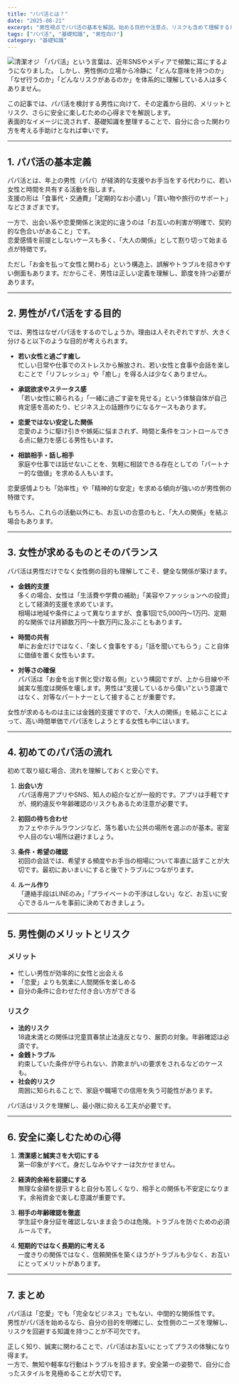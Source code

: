 ```yaml
---
title: "パパ活とは？"
date: "2025-08-21"
excerpt: "男性視点でパパ活の基本を解説。始める目的や注意点、リスクも含めて理解するための入門記事。"
tags: ["パパ活", "基礎知識", "男性向け"]
category: "基礎知識"
---
```

<img src="https://lastdecade.s3.ap-northeast-1.amazonaws.com/guide/papakatsu-what-is/papakatsu-what-is_1.png" alt="清潔オジ" className="rounded-xl border shadow-sm mt-3" />
「パパ活」という言葉は、近年SNSやメディアで頻繁に耳にするようになりました。  
しかし、男性側の立場から冷静に「どんな意味を持つのか」「なぜ行うのか」「どんなリスクがあるのか」を体系的に理解している人は多くありません。  

この記事では、パパ活を検討する男性に向けて、その定義から目的、メリットとリスク、さらに安全に楽しむための心得までを解説します。  
表面的なイメージに流されず、基礎知識を整理することで、自分に合った関わり方を考える手助けとなれば幸いです。  

---

## 1. パパ活の基本定義

パパ活とは、年上の男性（パパ）が経済的な支援やお手当をする代わりに、若い女性と時間を共有する活動を指します。  
支援の形は「食事代・交通費」「定期的なお小遣い」「買い物や旅行のサポート」などさまざまです。  

一方で、出会い系や恋愛関係と決定的に違うのは「お互いの利害が明確で、契約的な色合いがあること」です。  
恋愛感情を前提としないケースも多く、「大人の関係」として割り切って始まる点が特徴です。  

ただし「お金を払って女性と関わる」という構造上、誤解やトラブルを招きやすい側面もあります。だからこそ、男性は正しい定義を理解し、節度を持つ必要があります。  

---

## 2. 男性がパパ活をする目的

では、男性はなぜパパ活をするのでしょうか。理由は人それぞれですが、大きく分けると以下のような目的が考えられます。  

- **若い女性と過ごす癒し**  
  忙しい日常や仕事でのストレスから解放され、若い女性と食事や会話を楽しむことで「リフレッシュ」や「癒し」を得る人は少なくありません。  

- **承認欲求やステータス感**  
  「若い女性に頼られる」「一緒に過ごす姿を見せる」という体験自体が自己肯定感を高めたり、ビジネス上の話題作りになるケースもあります。  

- **恋愛ではない安定した関係**  
  恋愛のように駆け引きや嫉妬に悩まされず、時間と条件をコントロールできる点に魅力を感じる男性もいます。  

- **相談相手・話し相手**  
  家庭や仕事では話せないことを、気軽に相談できる存在としての「パートナー的な価値」を求める人もいます。  

恋愛感情よりも「効率性」や「精神的な安定」を求める傾向が強いのが男性側の特徴です。  

もちろん、これらの活動以外にも、お互いの合意のもと、「大人の関係」を結ぶ場合もあります。

---

## 3. 女性が求めるものとそのバランス

パパ活は男性だけでなく女性側の目的も理解してこそ、健全な関係が築けます。  

- **金銭的支援**  
  多くの場合、女性は「生活費や学費の補助」「美容やファッションへの投資」として経済的支援を求めています。  
  相場は地域や条件によって異なりますが、食事1回で5,000円〜1万円、定期的な関係では月額数万円〜十数万円に及ぶこともあります。  

- **時間の共有**  
  単にお金だけではなく、「楽しく食事をする」「話を聞いてもらう」こと自体に価値を置く女性もいます。  

- **対等さの確保**  
  パパ活は「お金を出す側と受け取る側」という構図ですが、上から目線や不誠実な態度は関係を壊します。男性は“支援しているから偉い”という意識ではなく、対等なパートナーとして接することが重要です。  

女性が求めるものは主には金銭的支援ですので、「大人の関係」を結ぶことによって、高い時間単価でパパ活をしようとする女性も中にはいます。

---

## 4. 初めてのパパ活の流れ

初めて取り組む場合、流れを理解しておくと安心です。  

1. **出会い方**  
   パパ活専用アプリやSNS、知人の紹介などが一般的です。アプリは手軽ですが、規約違反や年齢確認のリスクもあるため注意が必要です。  

2. **初回の待ち合わせ**  
   カフェやホテルラウンジなど、落ち着いた公共の場所を選ぶのが基本。密室や人目のない場所は避けましょう。  

3. **条件・希望の確認**  
   初回の会話では、希望する頻度やお手当の相場について率直に話すことが大切です。最初にあいまいにすると後でトラブルにつながります。  

4. **ルール作り**  
   「連絡手段はLINEのみ」「プライベートの干渉はしない」など、お互いに安心できるルールを事前に決めておきましょう。  

---

## 5. 男性側のメリットとリスク

### メリット
- 忙しい男性が効率的に女性と出会える  
- 「恋愛」よりも気楽に人間関係を楽しめる  
- 自分の条件に合わせた付き合い方ができる  

### リスク
- **法的リスク**  
  18歳未満との関係は児童買春禁止法違反となり、厳罰の対象。年齢確認は必須です。  
- **金銭トラブル**  
  約束していた条件が守られない、詐欺まがいの要求をされるなどのケースも。  
- **社会的リスク**  
  周囲に知られることで、家庭や職場での信用を失う可能性があります。  

パパ活はリスクを理解し、最小限に抑える工夫が必要です。  

---

## 6. 安全に楽しむための心得

1. **清潔感と誠実さを大切にする**  
   第一印象がすべて。身だしなみやマナーは欠かせません。  

2. **経済的余裕を前提にする**  
   無理な金額を提示すると自分も苦しくなり、相手との関係も不安定になります。余裕資金で楽しむ意識が重要です。  

3. **相手の年齢確認を徹底**  
   学生証や身分証を確認しないまま会うのは危険。トラブルを防ぐための必須ルールです。  

4. **短期的ではなく長期的に考える**  
   一度きりの関係ではなく、信頼関係を築くほうがトラブルも少なく、お互いにとってメリットがあります。  

---

## 7. まとめ

パパ活は「恋愛」でも「完全なビジネス」でもない、中間的な関係性です。  
男性がパパ活を始めるなら、自分の目的を明確にし、女性側のニーズを理解し、リスクを回避する知識を持つことが不可欠です。  

正しく知り、誠実に関わることで、パパ活はお互いにとってプラスの体験になり得ます。  
一方で、無知や軽率な行動はトラブルを招きます。安全第一の姿勢で、自分に合ったスタイルを見極めることが大切です。  
